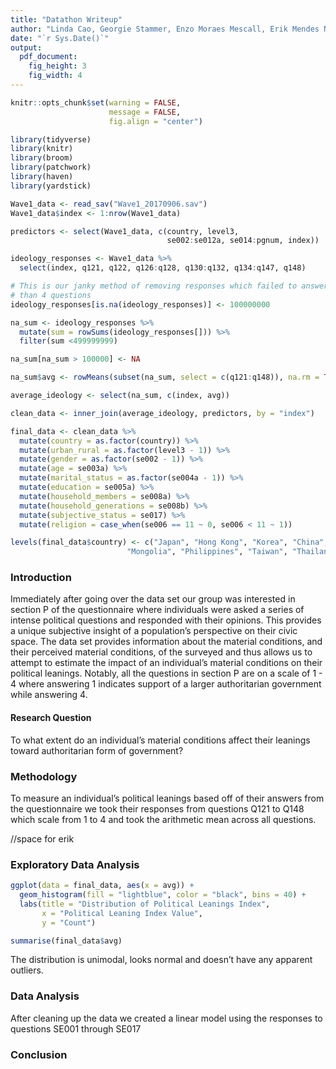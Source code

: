 ```yaml
---
title: "Datathon Writeup"
author: "Linda Cao, Georgie Stammer, Enzo Moraes Mescall, Erik Mendes Novak"
date: "`r Sys.Date()`"
output: 
  pdf_document: 
    fig_height: 3
    fig_width: 4
---
```


```r
knitr::opts_chunk$set(warning = FALSE, 
                      message = FALSE, 
                      fig.align = "center")
```

```r
library(tidyverse)
library(knitr)
library(broom)
library(patchwork)
library(haven)
library(yardstick)
```

```r
Wave1_data <- read_sav("Wave1_20170906.sav")
Wave1_data$index <- 1:nrow(Wave1_data)

predictors <- select(Wave1_data, c(country, level3,
                                   se002:se012a, se014:pgnum, index))
```

```r
ideology_responses <- Wave1_data %>%
  select(index, q121, q122, q126:q128, q130:q132, q134:q147, q148)

# This is our janky method of removing responses which failed to answer more
# than 4 questions
ideology_responses[is.na(ideology_responses)] <- 100000000

na_sum <- ideology_responses %>%
  mutate(sum = rowSums(ideology_responses[])) %>%
  filter(sum <499999999)

na_sum[na_sum > 100000] <- NA

na_sum$avg <- rowMeans(subset(na_sum, select = c(q121:q148)), na.rm = TRUE)

average_ideology <- select(na_sum, c(index, avg))

clean_data <- inner_join(average_ideology, predictors, by = "index")
```

```r
final_data <- clean_data %>%
  mutate(country = as.factor(country)) %>%
  mutate(urban_rural = as.factor(level3 - 1)) %>%
  mutate(gender = as.factor(se002 - 1)) %>%
  mutate(age = se003a) %>%
  mutate(marital_status = as.factor(se004a - 1)) %>%
  mutate(education = se005a) %>%
  mutate(household_members = se008a) %>%
  mutate(household_generations = se008b) %>%
  mutate(subjective_status = se017) %>%
  mutate(religion = case_when(se006 == 11 ~ 0, se006 < 11 ~ 1))

levels(final_data$country) <- c("Japan", "Hong Kong", "Korea", "China",
                          "Mongolia", "Philippines", "Taiwan", "Thailand")
```

### Introduction

Immediately after going over the data set our group was interested in section P of the questionnaire where individuals were asked a series of intense political questions and responded with their opinions. This provides a unique subjective insight of a population's perspective on their civic space. The data set provides information about the material conditions, and their perceived material conditions, of the surveyed and thus allows us to attempt to estimate the impact of an individual's material conditions on their political leanings. Notably, all the questions in section P are on a scale of 1 - 4 where answering 1 indicates support of a larger authoritarian government while answering 4.

#### Research Question

To what extent do an individual's material conditions affect their leanings toward authoritarian form of government?


### Methodology

To measure an individual's political leanings based off of their answers from the questionnaire we took their responses from questions Q121 to Q148 which scale from 1 to 4 and took the arithmetic mean across all questions.

//space for erik

### Exploratory Data Analysis

```r
ggplot(data = final_data, aes(x = avg)) +
  geom_histogram(fill = "lightblue", color = "black", bins = 40) +
  labs(title = "Distribution of Political Leanings Index",
       x = "Political Leaning Index Value",
       y = "Count")
```

```r
summarise(final_data$avg)
```

The distribution is unimodal, looks normal and doesn't have any apparent outliers.

### Data Analysis

After cleaning up the data we created a linear model using the responses to questions SE001 through SE017

### Conclusion